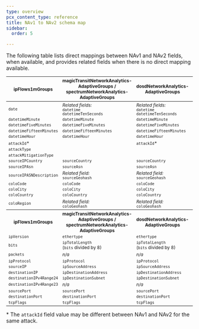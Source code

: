 ```yaml
---
type: overview
pcx_content_type: reference
title: NAv1 to NAv2 schema map
sidebar:
  order: 5

---
```


The following table lists direct mappings between NAv1 and NAv2 fields, when available, and provides related fields when there is no direct mapping available.



<table style="width:100%; font-size: 85%">
  <thead>
    <tr>
      <th>ipFlows1mGroups</th>
      <th>magicTransitNetworkAnalytics-AdaptiveGroups /<br/>spectrumNetworkAnalytics-AdaptiveGroups</th>
      <th>dosdNetworkAnalytics-AdaptiveGroups</th>
      <th>dosdAttackAnalytics-Groups</th>
      <th>flowtrackdNetworkAnalytics-AdaptiveGroups</th>
      <th>magicFirewallNetworkAnalytics-AdaptiveGroups</th>
    </tr>
  </thead>
  <tbody>
    <tr>
      <td>
        <code>date</code>
      </td>
      <td>
        <em>Related fields:</em>
        <br />
        <code>datetime</code>
        <br />
        <code>datetimeTenSeconds</code>
      </td>
      <td>
        <em>Related fields:</em>
        <br />
        <code>datetime</code>
        <br />
        <code>datetimeTenSeconds</code>
      </td>
      <td></td>
      <td>
        <em>Related fields:</em>
        <br />
        <code>datetime</code>
        <br />
        <code>datetimeTenSeconds</code>
      </td>
      <td>
        <em>Related fields:</em>
        <br />
        <code>datetime</code>
        <br />
        <code>datetimeTenSeconds</code>
      </td>
    </tr>
    <tr>
      <td>
        <code>datetimeMinute</code>
      </td>
      <td>
        <code>datetimeMinute</code>
      </td>
      <td>
        <code>datetimeMinute</code>
      </td>
      <td></td>
      <td>
        <code>datetimeMinute</code>
      </td>
      <td>
        <code>datetimeMinute</code>
      </td>
    </tr>
    <tr>
      <td>
        <code>datetimeFiveMinutes</code>
      </td>
      <td>
        <code>datetimeFiveMinutes</code>
      </td>
      <td>
        <code>datetimeFiveMinutes</code>
      </td>
      <td></td>
      <td>
        <code>datetimeFiveMinutes</code>
      </td>
      <td>
        <code>datetimeFiveMinutes</code>
      </td>
    </tr>
    <tr>
      <td>
        <code>datetimeFifteenMinutes</code>
      </td>
      <td>
        <code>datetimeFifteenMinutes</code>
      </td>
      <td>
        <code>datetimeFifteenMinutes</code>
      </td>
      <td></td>
      <td>
        <code>datetimeFifteenMinutes</code>
      </td>
      <td>
        <code>datetimeFifteenMinutes</code>
      </td>
    </tr>
    <tr>
      <td>
        <code>datetimeHour</code>
      </td>
      <td>
        <code>datetimeHour</code>
      </td>
      <td>
        <code>datetimeHour</code>
      </td>
      <td></td>
      <td>
        <code>datetimeHour</code>
      </td>
      <td>
        <code>datetimeHour</code>
      </td>
    </tr>
    <tr>
      <td>
        <code>attackId</code>*
      </td>
      <td></td>
      <td>
        <code>attackId</code>*
      </td>
      <td>
        <code>attackId</code>*
      </td>
      <td></td>
      <td></td>
    </tr>
    <tr>
      <td>
        <code>attackType</code>
      </td>
      <td></td>
      <td></td>
      <td>
        <code>attackType</code>
      </td>
      <td></td>
      <td></td>
    </tr>
    <tr>
      <td>
        <code>attackMitigationType</code>
      </td>
      <td></td>
      <td></td>
      <td>
        <code>mitigationType</code>
      </td>
      <td></td>
      <td></td>
    </tr>
    <tr>
      <td>
        <code>sourceIPCountry</code>
      </td>
      <td>
        <code>sourceCountry</code>
      </td>
      <td>
        <code>sourceCountry</code>
      </td>
      <td></td>
      <td>
        <code>sourceCountry</code>
      </td>
      <td>
        <code>sourceCountry</code>
      </td>
    </tr>
    <tr>
      <td>
        <code>sourceIPAsn</code>
      </td>
      <td>
        <code>sourceAsn</code>
      </td>
      <td>
        <code>sourceAsn</code>
      </td>
      <td></td>
      <td>
        <code>sourceAsn</code>
      </td>
      <td>
        <code>sourceAsn</code>
      </td>
    </tr>
    <tr>
      <td>
        <code>sourceIPASNDescription</code>
      </td>
      <td>
        <em>Related field:</em>
        <br />
        <code>sourceGeohash</code>
      </td>
      <td>
        <em>Related field:</em>
        <br />
        <code>sourceGeohash</code>
      </td>
      <td></td>
      <td>
        <em>Related field:</em>
        <br />
        <code>sourceGeohash</code>
      </td>
      <td>
        <em>Related field:</em>
        <br />
        <code>sourceGeohash</code>
      </td>
    </tr>
    <tr>
      <td>
        <code>coloCode</code>
      </td>
      <td>
        <code>coloCode</code>
      </td>
      <td>
        <code>coloCode</code>
      </td>
      <td></td>
      <td>
        <code>coloCode</code>
      </td>
      <td>
        <code>coloCode</code>
      </td>
    </tr>
    <tr>
      <td>
        <code>coloCity</code>
      </td>
      <td>
        <code>coloCity</code>
      </td>
      <td>
        <code>coloCity</code>
      </td>
      <td></td>
      <td>
        <code>coloCity</code>
      </td>
      <td>
        <code>coloCity</code>
      </td>
    </tr>
    <tr>
      <td>
        <code>coloCountry</code>
      </td>
      <td>
        <code>coloCountry</code>
      </td>
      <td>
        <code>coloCountry</code>
      </td>
      <td></td>
      <td>
        <code>coloCountry</code>
      </td>
      <td>
        <code>coloCountry</code>
      </td>
    </tr>
    <tr>
      <td>
        <code>coloRegion</code>
      </td>
      <td>
        <em>Related field:</em>
        <br />
        <code>coloGeohash</code>
      </td>
      <td>
        <em>Related field:</em>
        <br />
        <code>coloGeohash</code>
      </td>
      <td></td>
      <td>
        <em>Related field:</em>
        <br />
        <code>coloGeohash</code>
      </td>
      <td>
        <em>Related field:</em>
        <br />
        <code>coloGeohash</code>
      </td>
    </tr>
  </tbody>
  <tbody>
    <tr>
      <th>ipFlows1mGroups</th>
      <th>magicTransitNetworkAnalytics-AdaptiveGroups /<br/>spectrumNetworkAnalytics-AdaptiveGroups</th>
      <th>dosdNetworkAnalytics-AdaptiveGroups</th>
      <th>dosdAttackAnalytics-Groups</th>
      <th>flowtrackdNetworkAnalytics-AdaptiveGroups</th>
      <th>magicFirewallNetworkAnalytics-AdaptiveGroups</th>
    </tr>
    <tr>
      <td>
        <code>ipVersion</code>
      </td>
      <td>
        <code>ethertype</code>
      </td>
      <td>
        <code>ethertype</code>
      </td>
      <td></td>
      <td>
        <code>ethertype</code>
      </td>
      <td>
        <code>ethertype</code>
      </td>
    </tr>
    <tr>
      <td>
        <code>bits</code>
      </td>
      <td>
        <code>ipTotalLength</code><br/>
        (<code>bits</code> divided by 8)
      </td>
      <td>
        <code>ipTotalLength</code><br/>
        (<code>bits</code> divided by 8)
      </td>
      <td>
        <code>bits</code>
      </td>
      <td>
        <code>ipTotalLength</code><br/>
        (<code>bits</code> divided by 8)
      </td>
      <td>
        <code>ipTotalLength</code><br/>
        (<code>bits</code> divided by 8)
      </td>
    </tr>
    <tr>
      <td>
        <code>packets</code>
      </td>
      <td>
        <em>n/a</em>
      </td>
      <td>
        <em>n/a</em>
      </td>
      <td>
        <code>packets</code>
      </td>
      <td>
        <em>n/a</em>
      </td>
      <td>
        <em>n/a</em>
      </td>
    </tr>
    <tr>
      <td>
        <code>ipProtocol</code>
      </td>
      <td>
        <code>ipProtocol</code>
      </td>
      <td>
        <code>ipProtocol</code>
      </td>
      <td>
        <code>ipProtocol</code>
      </td>
      <td>
        <code>ipProtocol</code>
      </td>
      <td>
        <code>ipProtocol</code>
      </td>
    </tr>
    <tr>
      <td>
        <code>sourceIP</code>
      </td>
      <td>
        <code>ipSourceAddress</code>
      </td>
      <td>
        <code>ipSourceAddress</code>
      </td>
      <td>
        <code>sourceIp</code>
      </td>
      <td>
        <code>ipSourceAddress</code>
      </td>
      <td>
        <code>ipSourceAddress</code>
      </td>
    </tr>
    <tr>
      <td>
        <code>destinationIP</code>
      </td>
      <td>
        <code>ipDestinationAddress</code>
      </td>
      <td>
        <code>ipDestinationAddress</code>
      </td>
      <td>
        <code>destinationIp</code>
      </td>
      <td>
        <code>ipDestinationAddress</code>
      </td>
      <td>
        <code>ipDestinationAddress</code>
      </td>
    </tr>
    <tr>
      <td>
        <code>destinationIPv4Range24</code>
      </td>
      <td>
        <code>ipDestinationSubnet</code>
      </td>
      <td>
        <code>ipDestinationSubnet</code>
      </td>
      <td></td>
      <td>
        <code>ipDestinationSubnet</code>
      </td>
      <td>
        <code>ipDestinationSubnet</code>
      </td>
    </tr>
    <tr>
      <td>
        <code>destinationIPv4Range23</code>
      </td>
      <td>
        <em>n/a</em>
      </td>
      <td>
        <em>n/a</em>
      </td>
      <td></td>
      <td>
        <em>n/a</em>
      </td>
      <td>
        <em>n/a</em>
      </td>
    </tr>
    <tr>
      <td>
        <code>sourcePort</code>
      </td>
      <td>
        <code>sourcePort</code>
      </td>
      <td>
        <code>sourcePort</code>
      </td>
      <td>
        <code>sourcePort</code>
      </td>
      <td>
        <code>sourcePort</code>
      </td>
      <td>
        <code>sourcePort</code>
      </td>
    </tr>
    <tr>
      <td>
        <code>destinationPort</code>
      </td>
      <td>
        <code>destinationPort</code>
      </td>
      <td>
        <code>destinationPort</code>
      </td>
      <td>
        <code>destinationPort</code>
      </td>
      <td>
        <code>destinationPort</code>
      </td>
      <td>
        <code>destinationPort</code>
      </td>
    </tr>
    <tr>
      <td>
        <code>tcpFlags</code>
      </td>
      <td>
        <code>tcpFlags</code>
      </td>
      <td>
        <code>tcpFlags</code>
      </td>
      <td>
        <code>tcpFlags</code>
      </td>
      <td>
        <code>tcpFlags</code>
      </td>
      <td>
        <code>tcpFlags</code>
      </td>
    </tr>
  </tbody>
</table>



\* The `attackId` field value may be different between NAv1 and NAv2 for the same attack.
